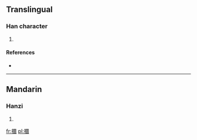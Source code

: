 ==Translingual==

===Han character===
{{Han char|rn=64|rad=手|as=16|sn=19|four=5600<sub>0</sub>|canj=手田田女 (QWWV)}}

# {{defn|Han|sort=手16}}

====References====
* {{Han ref|kx=0462.330|dkj=12962|dj=0811.330|hdz=31982.170|uh=650C|ud=25868|bh=F246|bd=62022}}

----

==Mandarin==

===Hanzi===
{{cmn-hanzi|pin=[[hàn]] ([[han4]])|wg=han<sup>4</sup>}}

# {{defn|Mandarin|sort=手16}}

[[fr:攌]]
[[pl:攌]]